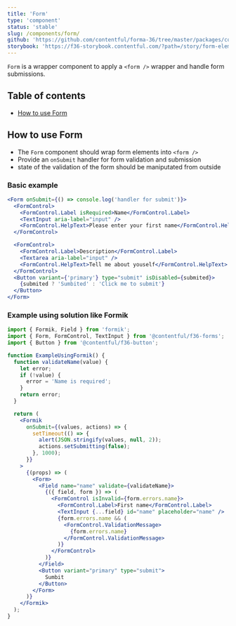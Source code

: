 ```yaml
---
title: 'Form'
type: 'component'
status: 'stable'
slug: /components/form/
github: 'https://github.com/contentful/forma-36/tree/master/packages/components/forms/src/form'
storybook: 'https://f36-storybook.contentful.com/?path=/story/form-elements-form--basic'
---
```


`Form` is a wrapper component to apply a `<form />` wrapper and handle form submissions.

## Table of contents

- [How to use Form](#how-to-use-Form)

## How to use Form

- The `Form` component should wrap form elements into `<form />`
- Provide an `onSubmit` handler for form validation and submission
- state of the validation of the form should be maniputated from outside

### Basic example

```jsx
<Form onSubmit={() => console.log('handler for submit')}>
  <FormControl>
    <FormControl.Label isRequired>Name</FormControl.Label>
    <TextInput aria-label="input" />
    <FormControl.HelpText>Please enter your first name</FormControl.HelpText>
  </FormControl>

  <FormControl>
    <FormControl.Label>Description</FormControl.Label>
    <Textarea aria-label="input" />
    <FormControl.HelpText>Tell me about youself</FormControl.HelpText>
  </FormControl>
  <Button variant={'primary'} type="submit" isDisabled={submited}>
    {submited ? 'Sumbited' : 'Click me to submit'}
  </Button>
</Form>
```

### Example using solution like Formik

```jsx static=true
import { Formik, Field } from 'formik';
import { Form, FormControl, TextInput } from '@contentful/f36-forms';
import { Button } from '@contentful/f36-button';

function ExampleUsingFormik() {
  function validateName(value) {
    let error;
    if (!value) {
      error = 'Name is required';
    }
    return error;
  }

  return (
    <Formik
      onSubmit={(values, actions) => {
        setTimeout(() => {
          alert(JSON.stringify(values, null, 2));
          actions.setSubmitting(false);
        }, 1000);
      }}
    >
      {(props) => (
        <Form>
          <Field name="name" validate={validateName}>
            {({ field, form }) => (
              <FormControl isInvalid={form.errors.name}>
                <FormControl.Label>First name</FormControl.Label>
                <TextInput {...field} id="name" placeholder="name" />
                {form.errors.name && (
                  <FormControl.ValidationMessage>
                    {form.errors.name}
                  </FormControl.ValidationMessage>
                )}
              </FormControl>
            )}
          </Field>
          <Button variant="primary" type="submit">
            Sumbit
          </Button>
        </Form>
      )}
    </Formik>
  );
}
```
